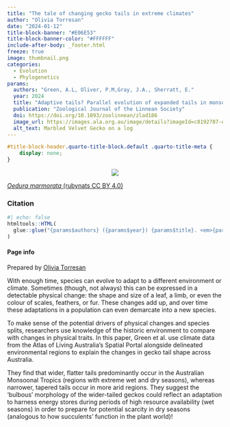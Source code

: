 ```yaml
---
title: "The tale of changing gecko tails in extreme climates"
author: "Olivia Torresan"
date: "2024-01-12"
title-block-banner: "#E06E53"
title-block-banner-color: "#FFFFFF"
include-after-body: _footer.html
freeze: true
image: thumbnail.png 
categories:
  - Evolution
  - Phylogenetics
params:
  authors: "Green, A.L, Oliver, P.M,Gray, J.A., Sherratt, E."
  year: 2024
  title: "Adaptive tails? Parallel evolution of expanded tails in monsoonal tropics lineages of an Australian gecko radiation (Oedura)"
  publication: "Zoological Journal of the Linnean Society"
  doi: https://doi.org/10.1093/zoolinnean/zlad186
  image_url: https://images.ala.org.au/image/details?imageId=c8192787-e0a4-43d1-957d-a9b76d8ee2b6
  alt_text: Marbled Velvet Gecko on a log
---
```


<!-- remove metadata section -->

```css
#title-block-header.quarto-title-block.default .quarto-title-meta {
    display: none;
}
```


<!-- Side panel -->

:::{.column-page}

:::{.paper-side-column}
<center>
:::{.col-image layout-ncol=1 style="margin-left: auto; margin-right: auto;"}
<!-- add image url -->
<img src="https://ala-images.s3.ap-southeast-2.amazonaws.com/store/6/b/2/e/c8192787-e0a4-43d1-957d-a9b76d8ee2b6/original" class="rounded"/></img>
:::
</center>

::: figure-caption
<!-- edit caption -->
[*Oedura marmorata* (rubynats CC BY 4.0)](https://images.ala.org.au/image/details?imageId=c8192787-e0a4-43d1-957d-a9b76d8ee2b6)
:::

### Citation
```r
#| echo: false
htmltools::HTML(
  glue::glue("{params$authors} ({params$year}) {params$title}. <em>{params$publication}</em> <a href='{params$doi}' target='_blank'>{params$doi}</a>")
)
```


#### Page info
Prepared by 
[Olivia Torresan](https://labs.ala.org.au/about/Torresan_Olivia/)
:::


<!-- Main panel description -->

::: {.paper-main-column}
With enough time, species can evolve to adapt to a different environment or climate. Sometimes (though, not always) this can be expressed in a detectable physical change: the shape and size of a leaf, a limb, or even the colour of scales, feathers, or fur. These changes add up, and over time these adaptations in a population can even demarcate into a new species. 

To make sense of the potential drivers of physical changes and species splits, researchers use knowledge of the historic environment to compare with changes in physical traits. In this paper, Green et al. use climate data from the Atlas of Living Australia’s Spatial Portal alongside delineated environmental regions to explain the changes in gecko tail shape across Australia. 

They find that wider, flatter tails predominantly occur in the Australian Monsoonal Tropics (regions with extreme wet and dry seasons), whereas narrower, tapered tails occur in more arid regions. They suggest the ‘bulbous’ morphology of the wider-tailed geckos could reflect an adaptation to harness energy stores during periods of high resource availability (wet seasons) in order to prepare for potential scarcity in dry seasons (analogous to how succulents’ function in the plant world)!
:::
:::
